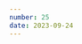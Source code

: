 ```yaml
---
number: 25
date: 2023-09-24
---
```



<Title title={`Issue ${frontmatter.number}`} date={frontmatter.date} />

<NewsletterSponsorSlot
  title="Put your mobile releases on autopilot."
  promotionLink="https://get.runway.team/get-started?utm_campaign%3DiOS%20CI%20Newsletter%26utm_medium%3Dweb%26utm_source%3DiOS%20CI%20Newsletter%20Issue%2025%26utm_content%3Dsept_24_23"
/>

## [🚀 How to set up Swift on Linux using swiftly](https://www.polpiella.dev/setting-up-swift-on-linux-ci-cd-using-swiftly)

The [Swift Server Workgroup (SSWG)](https://www.swift.org/sswg/) released version 0.1.0 of their open-source tool [swiftly](https://github.com/swift-server/swiftly), which makes it easy for developers to **download, install and manage Swift toolchains**.

To celebrate this release, I wrote an article on how to set up Swift on a Linux CI/CD machine on GitHub Actions using swiftly.

## [📦 Swift Package template](https://github.com/mattmassicotte/PackageTemplate)

After I [tooted about my article on how to set up Swift on Linux](https://iosdev.space/@mattiem@mastodon.social/111092498537696610) last week, [Matt Massicotte](https://iosdev.space/@mattiem@mastodon.social) replied with a link to his Swift Package template, which I hadn't come across before.

The template, which is open-source and available on GitHub, is a great starting point for making new Swift packages. It includes several useful features, such as a setting to enable complete concurrency checking and testing, a YAML file with configuration for adding the new package to the [Swift Package Index](https://swiftpackageindex.com), and a GitHub Actions workflow for running tests on CI/CD for both Apple and Linux platforms.

## [🎉 Swift 5.9 is out!](https://www.swift.org/blog/swift-5.9-released)

Together with the release of iOS 17, Apple announced last week that Swift 5.9 is now out too!

Along with some great improvements to the language, Swift 5.9 also includes some new game-changing features for tooling and CI/CD, such as the new [accessibility audits in Xcode 15](https://www.polpiella.dev/xcode-15-automated-accessibility-audits) and the [new network request permissions for Swift Package plugins](https://www.polpiella.dev/network-requests-in-swift-package-plugins).

## [⚠️ Time to update your GitHub Actions](https://github.blog/changelog/2023-09-22-github-actions-transitioning-from-node-16-to-node-20)

Node 16 has now reached its end of life and, as a consequence, GitHub has started its deprecation process for GitHub actions.

If you're using GitHub Actions that use Node under the hood, such as [actions/checkout](https://github.com/actions/checkout) or [actions/upload-artifact](https://github.com/actions/checkout), you'll start seeing warnings in your logs. To silence them, you'll need to update to the latest version of these actions (v4), which are now available and use Node 20.

If you have a bunch of workflows you need to update, I would recommend reading [this article](https://blog.eidinger.info/why-and-how-to-adopt-actionscheckoutv3-in-your-github-action-workflow#heading-how) by [Marco Eidinger](https://twitter.com/MarcoEidinger) as it includes a handy script to automate the process that you can **update to use version 4 instead of 3**.

## [How to use EC2 Macs for Apple app CI/CD](https://bitrise.io/blog/post/summit-speaker-spotlight-series-aws)

The [Mobile DevOps Summit](https://summit.bitrise.io) is coming up in a couple of weeks and, to celebrate the occasion, [Bitrise](https://twitter.com/bitrise) is publishing a series of spotlight articles on some of the speakers.

A session that caught my eye and I am looking forward to is **Apple @ AWS—CI/CD developer environments on EC2 Mac** by [Dave Siederer](https://www.linkedin.com/in/siederer), a **Senior Specialist Solutions Architect for EC2 Mac at [AWS](https://twitter.com/awscloud)**. There has been a recent trend of companies moving their **CI/CD systems to EC2 Macs**, and I'm looking forward to hearing more about the benefits and experiences of doing so.

## [🧪 A new macro-based approach to testing in Swift](https://forums.swift.org/t/a-new-approach-to-testing-in-swift/67425)

The Swift Forums are a great place to keep up to date with the latest developments in the Swift community. This week, [Stuart Montgomery](https://github.com/apple/swift-testing), a software engineer working on the XCTest team at Apple, shared a new macro-based open-source Swift testing library.

I haven't tried it yet, but the code snippets in the post look very interesting and I'm looking forward to giving it a go.
